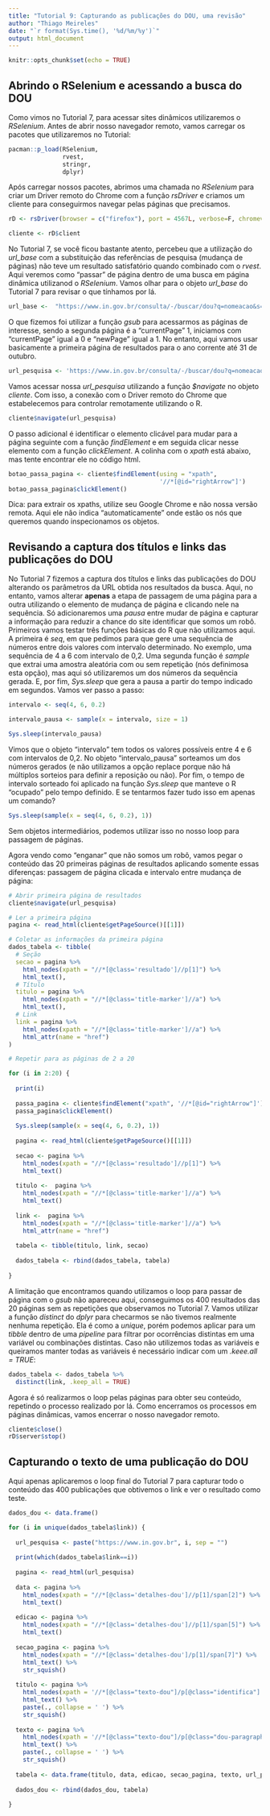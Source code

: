 ```yaml
---
title: "Tutorial 9: Capturando as publicações do DOU, uma revisão"
author: "Thiago Meireles"
date: "`r format(Sys.time(), '%d/%m/%y')`"
output: html_document
---
```


```r
knitr::opts_chunk$set(echo = TRUE)
```

## Abrindo o RSelenium e acessando a busca do DOU

Como vimos no Tutorial 7, para acessar sites dinâmicos utilizaremos o *RSelenium*. Antes de abrir nosso navegador remoto, vamos carregar os pacotes que utilizaremos no Tutorial:

```r
pacman::p_load(RSelenium,
               rvest,
               stringr,
               dplyr)
```

Após carregar nossos pacotes, abrimos uma chamada no *RSelenium* para criar um Driver remoto do Chrome com a função *rsDriver* e criamos um cliente para conseguirmos navegar pelas páginas que precisamos.

```r
rD <- rsDriver(browser = c("firefox"), port = 4567L, verbose=F, chromever = NULL)

cliente <- rD$client
```

No Tutorial 7, se você ficou bastante atento, percebeu que a utilização do *url_base* com a substituição das referências de pesquisa (mudança de páginas) não teve um resultado satisfatório quando combinado com o *rvest*. Aqui veremos como "passar" de página dentro de uma busca em página dinâmica utilizanod o *RSelenium*. Vamos olhar para o objeto *url_base* do Tutorial 7 para revisar o que tínhamos por lá. 

```r
url_base <-  "https://www.in.gov.br/consulta/-/buscar/dou?q=nomeacao&s=todos&exactDate=personalizado&sortType=0&delta=20&currentPage=ATUAL&newPage=PROXIMA&score=0&id=518640624&displayDate=1698202800000&publishFrom=01%2F01%2F2023&publishTo=31%2F10%2F2023"
```

O que fizemos foi utilizar a função *gsub* para acessarmos as páginas de interesse, sendo a segunda página é a "currentPage" 1, iniciamos com "currentPage" igual a 0 e "newPage" igual a 1. No entanto, aqui vamos usar basicamente a primeira página de resultados para o ano corrente até 31 de outubro.

```r
url_pesquisa <- 'https://www.in.gov.br/consulta/-/buscar/dou?q=nomeacao&s=todos&exactDate=personalizado&sortType=0&delta=20&currentPage=0&newPage=1&score=0&id=518640624&displayDate=1698202800000&publishFrom=01%2F01%2F2023&publishTo=31%2F10%2F2023'
```

Vamos acessar nossa *url_pesquisa* utilizando a função  *$navigate* no objeto *cliente*. Com isso, a conexão com o Driver remoto do Chrome que estabelecemos para controlar remotamente utilizando o R.

```r
cliente$navigate(url_pesquisa)
```

O passo adicional é identificar o elemento clicável para mudar para a página seguinte com a função *findElement* e em seguida clicar nesse elemento com a função *clickElement*. A colinha com o *xpath* está abaixo, mas tente encontrar ele no código html. 

```r
botao_passa_pagina <- cliente$findElement(using = "xpath",
                                          '//*[@id="rightArrow"]')
botao_passa_pagina$clickElement()
```

Dica: para extrair os xpaths, utilize seu Google Chrome e não nossa versão remota. Aqui ele não indica "automaticamente" onde estão os nós que queremos quando inspecionamos os objetos.

## Revisando a captura dos títulos e links das publicações do DOU

No Tutorial 7 fizemos a captura dos títulos e links das publicações do DOU alterando os parâmetros da URL obtida nos resultados da busca. Aqui, no entanto, vamos alterar **apenas** a etapa de passagem de uma página para a outra utilizando o elemento de mudança de página e clicando nele na sequência. Só adicionaremos uma *pausa* entre mudar de página e capturar a informação para reduzir a chance do site identificar que somos um robô. Primeiros vamos testar três funções básicas do R que não utilizamos aqui. A primeira é *seq*, em que pedimos para que gere uma sequência de números entre dois valores com intervalo determinado. No exemplo, uma sequência de 4 a 6 com intervalo de 0,2. Uma segunda função é *sample* que extrai uma amostra aleatória com ou sem repetição (nós definimosa esta opção), mas aqui só utilizaremos um dos números da sequência gerada. E, por fim, *Sys.sleep* que gera a pausa a partir do tempo indicado em segundos. Vamos ver passo a passo:

```r
intervalo <- seq(4, 6, 0.2)

intervalo_pausa <- sample(x = intervalo, size = 1)

Sys.sleep(intervalo_pausa)
```

Vimos que o objeto "intervalo" tem todos os valores possíveis entre 4 e 6 com intervalos de 0,2. No objeto "intervalo_pausa" sorteamos um dos números gerados (e não utilizamos a opção replace porque não há múltiplos sorteios para definir a reposição ou não). Por fim, o tempo de intervalo sorteado foi aplicado na função *Sys.sleep* que manteve o R "ocupado" pelo tempo definido. E se tentarmos fazer tudo isso em apenas um comando?

```r
Sys.sleep(sample(x = seq(4, 6, 0.2), 1))
```

Sem objetos intermediários, podemos utilizar isso no nosso loop para passagem de páginas.

Agora vendo como "enganar" que não somos um robô, vamos pegar o conteúdo das 20 primeiras páginas de resultados aplicando somente essas diferenças: passagem de página clicada e intervalo entre mudança de página:

```r
# Abrir primeira página de resultados
cliente$navigate(url_pesquisa)

# Ler a primeira página
pagina <- read_html(cliente$getPageSource()[[1]])

# Coletar as informações da primeira página
dados_tabela <- tibble(
  # Seção
  secao = pagina %>% 
    html_nodes(xpath = "//*[@class='resultado']//p[1]") %>% 
    html_text(),
  # Título
  titulo = pagina %>% 
    html_nodes(xpath = "//*[@class='title-marker']//a") %>% 
    html_text(),
  # Link
  link = pagina %>% 
    html_nodes(xpath = "//*[@class='title-marker']//a") %>% 
    html_attr(name = "href")
)

# Repetir para as páginas de 2 a 20

for (i in 2:20) {
 
  print(i)
  
  passa_pagina <- cliente$findElement("xpath", '//*[@id="rightArrow"]')
  passa_pagina$clickElement()
  
  Sys.sleep(sample(x = seq(4, 6, 0.2), 1))
  
  pagina <- read_html(cliente$getPageSource()[[1]])
  
  secao <- pagina %>% 
    html_nodes(xpath = "//*[@class='resultado']//p[1]") %>% 
    html_text()
  
  titulo <-  pagina %>% 
    html_nodes(xpath = "//*[@class='title-marker']//a") %>% 
    html_text()
  
  link <-  pagina %>% 
    html_nodes(xpath = "//*[@class='title-marker']//a") %>% 
    html_attr(name = "href")
  
  tabela <- tibble(titulo, link, secao)
  
  dados_tabela <- rbind(dados_tabela, tabela)
  
}

```

A limitação que encontramos quando utilizamos o loop para passar de página com o *gsub* não apareceu aqui, conseguimos os 400 resultados das 20 páginas sem as repetições que observamos no Tutorial 7. Vamos utilizar a função *distinct* do *dplyr* para checarmos se não tivemos realmente nenhuma repetição. Ela é como a *unique*, porém podemos aplicar para um *tibble* dentro de uma *pipeline* para filtrar por ocorrências distintas em uma variável ou combinações distintas. Caso não utilizemos todas as variáveis e queiramos manter todas as variáveis é necessário indicar com um *.keee.all = TRUE*:

```r
dados_tabela <- dados_tabela %>%
  distinct(link, .keep_all = TRUE)
```


Agora é só realizarmos o loop pelas páginas para obter seu conteúdo, repetindo o processo realizado por lá. Como encerramos os processos em páginas dinâmicas, vamos encerrar o nosso navegador remoto.

```r
cliente$close()
rD$server$stop()
```

## Capturando o texto de uma publicação do DOU

Aqui apenas aplicaremos o loop final do Tutorial 7 para capturar todo o conteúdo das 400 publicações que obtivemos o link e ver o resultado como teste.

```r
dados_dou <- data.frame()

for (i in unique(dados_tabela$link)) {
  
  url_pesquisa <- paste("https://www.in.gov.br", i, sep = "")
  
  print(which(dados_tabela$link==i))
  
  pagina <- read_html(url_pesquisa)
  
  data <- pagina %>% 
    html_nodes(xpath = "//*[@class='detalhes-dou']//p[1]/span[2]") %>% 
    html_text()
  
  edicao <- pagina %>% 
    html_nodes(xpath = "//*[@class='detalhes-dou']//p[1]/span[5]") %>% 
    html_text()
  
  secao_pagina <- pagina %>% 
    html_nodes(xpath = "//*[@class='detalhes-dou']/p[1]/span[7]") %>% 
    html_text() %>% 
    str_squish() 
  
  titulo <- pagina %>% 
    html_nodes(xpath = '//*[@class="texto-dou"]/p[@class="identifica"]') %>% 
    html_text() %>% 
    paste(., collapse = ' ') %>% 
    str_squish()
  
  texto <- pagina %>% 
    html_nodes(xpath = '//*[@class="texto-dou"]/p[@class="dou-paragraph"]') %>% 
    html_text() %>% 
    paste(., collapse = ' ') %>% 
    str_squish() 
  
  tabela <- data.frame(titulo, data, edicao, secao_pagina, texto, url_pesquisa)
  
  dados_dou <- rbind(dados_dou, tabela)
  
}
```

